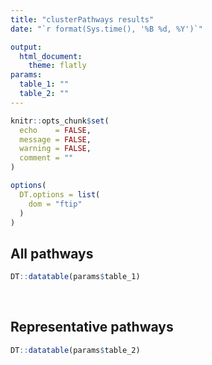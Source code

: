 ```yaml
---
title: "clusterPathways results"
date: "`r format(Sys.time(), '%B %d, %Y')`"

output: 
  html_document:
    theme: flatly
params:
  table_1: ""
  table_2: ""
---
```


```r
knitr::opts_chunk$set(
  echo    = FALSE, 
  message = FALSE, 
  warning = FALSE, 
  comment = ""
)

options(
  DT.options = list(
    dom = "ftip"
  )
)

```

## All pathways
```r
DT::datatable(params$table_1)
```

<br>

## Representative pathways
```r
DT::datatable(params$table_2)
```

<br>
